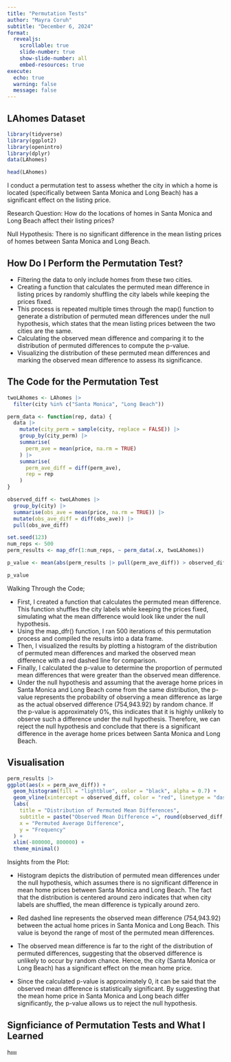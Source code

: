 ```yaml
---
title: "Permutation Tests"
author: "Mayra Coruh"
subtitle: "December 6, 2024"
format:
  revealjs:
    scrollable: true
    slide-number: true
    show-slide-number: all
    embed-resources: true
execute:
  echo: true
  warning: false
  message: false
---
```


## LAhomes Dataset

```r
library(tidyverse)
library(ggplot2)
library(openintro)
library(dplyr)
data(LAhomes)
```

```r
head(LAhomes)
```

I conduct a permutation test to assess whether the city in which a home is located (specifically between Santa Monica and Long Beach) has a significant effect on the listing price. 

Research Question: How do the locations of homes in Santa Monica and Long Beach affect their listing prices? 

Null Hypothesis: There is no significant difference in the mean listing prices of homes between Santa Monica and Long Beach.


## How Do I Perform the Permutation Test?

- Filtering the data to only include homes from these two cities. 
- Creating a function that calculates the permuted mean difference in listing prices by randomly shuffling the city labels while keeping the prices fixed. 
- This process is repeated multiple times through the map() function to generate a distribution of permuted mean differences under the null hypothesis, which states that the mean listing prices between the two cities are the same. 
- Calculating the observed mean difference and comparing it to the distribution of permuted differences to compute the p-value. 
- Visualizing the distribution of these permuted mean differences and marking the observed mean difference to assess its significance.


## The Code for the Permutation Test

```r

twoLAhomes <- LAhomes |> 
  filter(city %in% c("Santa Monica", "Long Beach"))

perm_data <- function(rep, data) {
  data |> 
    mutate(city_perm = sample(city, replace = FALSE)) |> 
    group_by(city_perm) |> 
    summarise(
      perm_ave = mean(price, na.rm = TRUE)
    ) |> 
    summarise(
      perm_ave_diff = diff(perm_ave),
      rep = rep
    )
}

observed_diff <- twoLAhomes |> 
  group_by(city) |> 
  summarise(obs_ave = mean(price, na.rm = TRUE)) |> 
  mutate(obs_ave_diff = diff(obs_ave)) |> 
  pull(obs_ave_diff)

set.seed(123)  
num_reps <- 500
perm_results <- map_dfr(1:num_reps, ~ perm_data(.x, twoLAhomes))

p_value <- mean(abs(perm_results |> pull(perm_ave_diff)) > observed_diff)

p_value

```

Walking Through the Code;

- First, I created a function that calculates the permuted mean difference. This function shuffles the city labels while keeping the prices fixed, simulating what the mean difference would look like under the null hypothesis. 
- Using the map_dfr() function, I ran 500 iterations of this permutation process and compiled the results into a data frame. 
- Then, I visualized the results by plotting a histogram of the distribution of permuted mean differences and marked the observed mean difference with a red dashed line for comparison. 
- Finally, I calculated the p-value to determine the proportion of permuted mean differences that were greater than the observed mean difference. 
- Under the null hypothesis and assuming that the average home prices in Santa Monica and Long Beach come from the same distribution, the p-value represents the probability of observing a mean difference as large as the actual observed difference (754,943.92) by random chance. If the p-value is approximately 0%, this indicates that it is highly unlikely to observe such a difference under the null hypothesis. Therefore, we can reject the null hypothesis and conclude that there is a significant difference in the average home prices between Santa Monica and Long Beach.

## Visualisation 

```r

perm_results |> 
ggplot(aes(x = perm_ave_diff)) +
  geom_histogram(fill = "lightblue", color = "black", alpha = 0.7) +
  geom_vline(xintercept = observed_diff, color = "red", linetype = "dashed", linewidth = 1) +
  labs(
    title = "Distribution of Permuted Mean Differences",
    subtitle = paste("Observed Mean Difference =", round(observed_diff, 2)),
    x = "Permuted Average Difference",
    y = "Frequency"
  ) +
  xlim(-800000, 800000) +
  theme_minimal()

```

Insights from the Plot:

- Histogram depicts the distribution of permuted mean differences under the null hypothesis, which assumes there is no significant difference in mean home prices between Santa Monica and Long Beach. The fact that the distribution is centered around zero indicates that when city labels are shuffled, the mean difference is typically around zero.

- Red dashed line represents the observed mean difference (754,943.92) between the actual home prices in Santa Monica and Long Beach. This value is beyond the range of most of the permuted mean differences.

- The observed mean difference is far to the right of the distribution of permuted differences, suggesting that the observed difference is unlikely to occur by random chance. Hence, the city (Santa Monica or Long Beach)  has a significant effect on the mean home price.

- Since the calculated p-value is approximately 0, it can be said that the observed mean difference is statistically significant. By suggesting that the mean home price in Santa Monica and Long beach differ significantly, the p-value allows us to reject the null hypothesis.


## Signficiance of Permutation Tests and What I Learned 

hıııı



